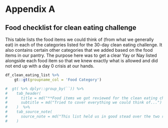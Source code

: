 # Appendix A 

## Food checklist for clean eating challenge

This table lists the food items we could think of (from what we generally eat) in each of the categories listed for the 30-day clean eating challenge. It also contains certain other categories that we added based on the food items in our pantry. The purpose here was to get a clear Yay or Nay listed alongside each food item so that we knew exactly what is allowed and did not end up with a day 0 crisis at our hands.

```r

df_clean_eating_list %>%
    gt::gt(groupname_col = 'Food Category')

#  gt( %>% dplyr::group_by(``)) %>%
#    tab_header(
#      title = md("**Food items we got reviewed for the clean eating challenge**"),
#      subtitle = md("Tried to cover everything we could think of...")
#    )  %>%
#    tab_source_note(
#      source_note = md("This list held us in good stead over the two rounds of clean eating that we #did.")
#    )
```